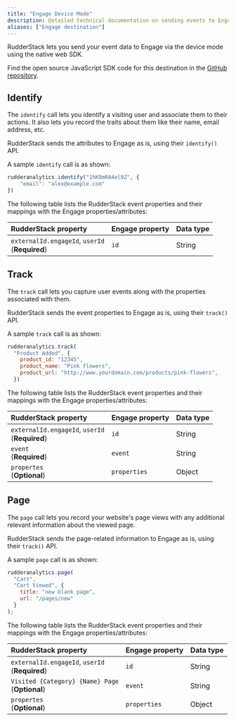 ```yaml
---
title: "Engage Device Mode"
description: Detailed technical documentation on sending events to Engage using the RudderStack web device mode.
aliases: ["Engage destination"]
---
```


RudderStack lets you send your event data to Engage via the <Link to="/destinations/rudderstack-connection-modes/#device-mode">device mode</Link> using the native web SDK. 

<div class="infoBlock">
Find the open source JavaScript SDK code for this destination in the <a href="https://github.com/rudderlabs/rudder-sdk-js/tree/production/integrations/">GitHub repository</a>.
</div>

## Identify

The <Link to="/event-spec/standard-events/identify/">`identify`</Link> call lets you identify a visiting user and associate them to their actions. It also lets you record the traits about them like their name, email address, etc.

RudderStack sends the attributes to Engage as is, using their `identify()` API.

A sample `identify` call is as shown:

```javascript
rudderanalytics.identify("1hKOmRA4el9Z", {
    "email": "alex@example.com"
})
```

The following table lists the RudderStack event properties and their mappings with the Engage properties/attributes:

| RudderStack property   | Engage property  | Data type |
| :-------------| :-----------------| :------|
| `externalId.engageId`, `userId` <br /> (**Required**) | `id`     |     String |

## Track

The <Link to="/event-spec/standard-events/track">`track`</Link> call lets you capture user events along with the properties associated with them.

RudderStack sends the event properties to Engage as is, using their `track()` API.

A sample `track` call is as shown:

```javascript
rudderanalytics.track(
  "Product Added", {
    product_id: "12345",
    product_name: "Pink flowers",
    product_url: "http://www.yourdomain.com/products/pink-flowers",
  })
```

The following table lists the RudderStack event properties and their mappings with the Engage properties/attributes:

| RudderStack property   | Engage property  | Data type |
| :-------------| :-----------------| :------|
| `externalId.engageId`, `userId` <br /> (**Required**) | `id`     |     String |
| `event` <br /> (**Required**) | `event`     |     String |
| `propertes` <br /> (**Optional**) | `properties`     |     Object |

## Page
  
The <Link to="/event-spec/standard-events/page">`page`</Link> call lets you record your website's page views with any additional relevant information about the viewed page.

RudderStack sends the page-related information to Engage as is, using their `track()` API.

A sample `page` call is as shown:

```javascript
rudderanalytics.page(
  "Cart",
  "Cart Viewed", {
    title: "new blank page",
    url: "/pages/new"
  }
);
```

The following table lists the RudderStack event properties and their mappings with the Engage properties/attributes:

| RudderStack property   | Engage property  | Data type |
| :-------------| :-----------------| :------|
| `externalId.engageId`, `userId` <br /> (**Required**) | `id`     |     String |
| `Visited {Category} {Name} Page` <br /> (**Optional**) | `event`     |     String |
| `propertes` <br /> (**Optional**) | `properties`     |     Object |